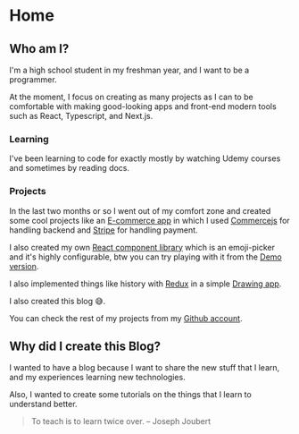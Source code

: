 

# Home

## Who am I?

I'm a high school student in my freshman year, and I want to be a programmer.

At the moment, I focus on creating as many projects as I can to be comfortable with making good-looking apps and front-end modern tools such as React, Typescript, and Next.js.

### Learning

I've been learning to code for exactly <strong id="learning-from"></strong> mostly by watching Udemy courses and sometimes by reading docs.

### Projects

In the last two months or so I went out of my comfort zone and created some cool projects like an [E-commerce app](https://yosefbeder.github.io/cubeshop/#/products) in which I used [Commercejs](https://commercejs.com/) for handling backend and [Stripe](https://stripe.com/) for handling payment.

I also created my own [React component library](https://github.com/yosefbeder/react-emoji-picker/packages/949720) which is an emoji-picker and it's highly configurable, btw you can try playing with it from the [Demo version](https://yosefbeder.github.io/react-emoji-picker/).

I also implemented things like history with [Redux](https://redux.js.org/) in a simple [Drawing app](https://yosefbeder.github.io/drawing-pad/).

I also created this blog 😅.

You can check the rest of my projects from my [Github account](https://github.com/yosefbeder).

## Why did I create this Blog?

I wanted to have a blog because I want to share the new stuff that I learn, and my experiences learning new technologies.

Also, I wanted to create some tutorials on the things that I learn to understand better.

> To teach is to learn twice over. – Joseph Joubert
